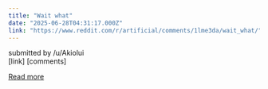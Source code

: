 ```yaml
---
title: "Wait what"
date: "2025-06-28T04:31:17.000Z"
link: "https://www.reddit.com/r/artificial/comments/1lme3da/wait_what/"
---
```


submitted by    /u/Akiolui  
 [link]   [comments]

[Read more](https://www.reddit.com/r/artificial/comments/1lme3da/wait_what/)
